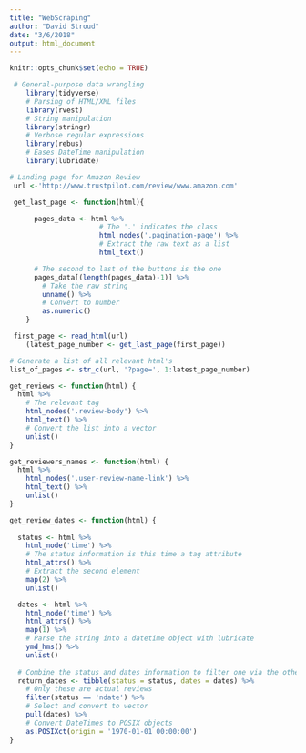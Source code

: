 ```yaml
---
title: "WebScraping"
author: "David Stroud"
date: "3/6/2018"
output: html_document
---
```


```r
knitr::opts_chunk$set(echo = TRUE)
```

```r
 # General-purpose data wrangling
    library(tidyverse)  
    # Parsing of HTML/XML files  
    library(rvest)    
    # String manipulation
    library(stringr)   
    # Verbose regular expressions
    library(rebus)     
    # Eases DateTime manipulation
    library(lubridate)
```

```r
# Landing page for Amazon Review
 url <-'http://www.trustpilot.com/review/www.amazon.com'
```

```r
 get_last_page <- function(html){

      pages_data <- html %>% 
                      # The '.' indicates the class
                      html_nodes('.pagination-page') %>% 
                      # Extract the raw text as a list
                      html_text()                   

      # The second to last of the buttons is the one
      pages_data[(length(pages_data)-1)] %>%            
        # Take the raw string
        unname() %>%                                     
        # Convert to number
        as.numeric()                                     
    }
```

```r
 first_page <- read_html(url)
    (latest_page_number <- get_last_page(first_page))
```

```r
# Generate a list of all relevant html's
list_of_pages <- str_c(url, '?page=', 1:latest_page_number)
```

```r
get_reviews <- function(html) {
  html %>%
    # The relevant tag
    html_nodes('.review-body') %>%
    html_text() %>%
    # Convert the list into a vector
    unlist()
}

get_reviewers_names <- function(html) {
  html %>%
    html_nodes('.user-review-name-link') %>%
    html_text() %>%
    unlist()
}
```


```r
get_review_dates <- function(html) {
  
  status <- html %>%
    html_node('time') %>%
    # The status information is this time a tag attribute
    html_attrs() %>%
    # Extract the second element
    map(2) %>%
    unlist()

  dates <- html %>%
    html_node('time') %>%
    html_attrs() %>%
    map(1) %>%
    # Parse the string into a datetime object with lubricate
    ymd_hms() %>%
    unlist()
  
  # Combine the status and dates information to filter one via the other
  return_dates <- tibble(status = status, dates = dates) %>%
    # Only these are actual reviews
    filter(status == 'ndate') %>%
    # Select and convert to vector
    pull(dates) %>%
    # Convert DateTimes to POSIX objects
    as.POSIXct(origin = '1970-01-01 00:00:00')
}
```


















